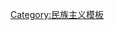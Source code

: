 {{Navbox
|name=土耳其民族主义
|title= [[土耳其民族主义]]
|state= {{{state|autocollapse}}}
|listclass = hlist

|group1 = 意识形态
|list1  =
* [[图兰主义]]
* [[安那托利亚主义]]
* [[泛突厥主义]]
* [[突厥化]] 
* [[太阳语理论]]
* [[凯末尔主义]]
* [[阿塔图尔克的个人崇拜]]
* [[新奥斯曼主义]]
* [[土耳其种族主义|种族主义]]

|group2 = 组织
|list2  =
* [[灰狼 (组织)|灰狼]]
* [[Ergenekon (organization)|Ergenekon]]
* [[土耳其人复仇旅]]
* [[土耳其抵抗组织]]
* [[Deep state]]

|group3 = 政党
|list3  =
* ''[[青年土耳其党人]]'' {{small|(奥斯曼帝国)}}
* [[团结与进步委员会]] {{small|(奥斯曼帝国)}}
* [[Republican Villagers Nation Party]]
* [[Nation Party (Turkey, 1948)|Nation Party (1948)]]
* [[民族主义运动党]]
* [[爱国党 (土耳其)|爱国党]]
* [[Great Union Party]]
* [[权利与平等党]]
* [[Motherland Party (Turkey)|Motherland Party]]
* [[Nationalist and Conservative Party]]
* [[独立土耳其党]]
* [[Nation Party (Turkey, 1992)|Nation Party (1992)]]
* [[National Party (Turkey)|National Party]]
* [[People's Ascent Party]]
* [[Homeland Party (Turkey)|Homeland Party]]

|group4 = 人物
|list4  =
* [[穆罕默德·塔拉特帕夏]]
* [[恩维尔·帕夏]]
* [[齐亚·格卡尔普]]
* [[Nihal Atsız]]
* [[穆斯塔法·凯末尔·阿塔图尔克]]
* [[阿尔帕尔斯兰·蒂尔凯什]]
* [[优素福·阿克楚拉]]
* [[京·萨扎克]]
* [[多乌·佩林切克]]

|group5 = 历史事件
|list5 =
* [[阿达纳大屠杀]]
* [[希腊种族灭绝]]
* [[亚美尼亚种族大屠杀]]
* [[亚述人种族大屠杀]]
* [[埃尔扎·涅戈事件]]
* [[1934 Thrace pogroms]]
* [[齐兰大屠杀]]
* [[Dersim Massacre]]

|group6 = Incidents
|list6  =
* [[Istanbul pogrom]]
** [[Istanbul pogrom#6-7 September 2005 exhibition assault|2005 exhibition assault]]
* [[Maraş Massacre]]
* [[Kemal Türkler]]
* [[Çorum Massacre]]
* [[Assassination of Hrant Dink]]
* [[Alfortville Armenian Genocide Memorial Bombings]]
* [[Murder of Sevag Balıkçı]]

|group7 = Policies
|list7  =
* [[Geographical name changes in Turkey|Geographical name changes]]
* [[Animal name changes in Turkey|Animal name changes]]
* [[1934 Turkish Resettlement Law|1934 Resettlement Law]]
* ''[[Varlık Vergisi]]''
* [[The Twenty Classes]]
* [[Citizen, speak Turkish!]]
* [[Confiscated Armenian properties in Turkey|Confiscation of Armenian property]]
* [[姓氏法]]
* [[第301条]]
* ''[[Ne mutlu Türküm diyene]]''
* [[主权无条件地属于国家]]
* [[Armenian Genocide denial]]
** [[I Apologize campaign|"I Apologize" campaign]]

}}<noinclude>
{{collapsible option}}
[[Category:民族主义模板]]
</noinclude>